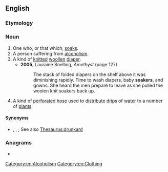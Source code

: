 ==English==

===Etymology===
{{suffix|soak|er|lang=en}}

===Noun===
{{en-noun}}

# One who, or that which, [[soak]]s.
# A person suffering from [[alcoholism]].
# A kind of [[knit]]ted [[woollen]] [[diaper]].
#* '''2005''', Lauraine Snelling, ''Amethyst'' (page 127)
#*: The stack of folded diapers on the shelf above it was diminishing rapidly. Time to wash diapers, baby '''soakers''', and gowns. She heard the men prepare to leave as she pulled the woolen knit soakers back up.
# A kind of [[perforated]] [[hose]] used to [[distribute]] [[drip]]s of [[water]] to a number of [[plant]]s.

====Synonyms====
* {{sense|person suffering from alcoholism}} {{l|en|alcoholic}}, {{l|en|souse}}, {{l|en|suck-pint}}; See also [[Thesaurus:drunkard]]

===Anagrams===
* {{anagrams|en|Koreas|Kosrae|arkose|resoak}}

[[Category:en:Alcoholism]]
[[Category:en:Clothing]]